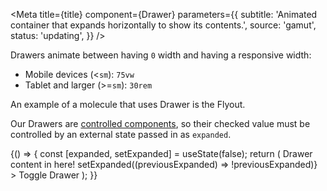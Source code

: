 

<Meta
  title={title}
  component={Drawer}
  parameters={{
    subtitle:
      'Animated container that expands horizontally to show its contents.',
    source: 'gamut',
    status: 'updating',
  }}
/>

Drawers animate between having `0` width and having a responsive width:

- Mobile devices (&lt;`sm`): `75vw`
- Tablet and larger (&gt;=`sm`): `30rem`

An example of a molecule that uses Drawer is the <LinkTo id="molecules-flyout--flyout">Flyout</LinkTo>.

Our Drawers are [controlled components](https://reactjs.org/docs/forms.html#controlled-components), so their checked value must be controlled by an external state passed in as `expanded`.

<Canvas>
  <Story name="Drawer">
    {() => {
      const [expanded, setExpanded] = useState(false);
      return (
        <FlexBox bg="paleYellow" height="20rem">
          <Drawer expanded={expanded}>Drawer content in here!</Drawer>
          <StrokeButton
            onClick={() => setExpanded((previousExpanded) => !previousExpanded)}
          >
            Toggle Drawer
          </StrokeButton>
        </FlexBox>
      );
    }}
  </Story>
</Canvas>

<Props story="Drawer" />
